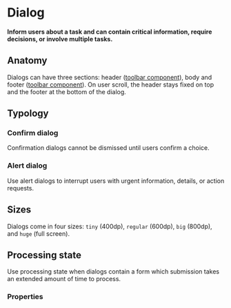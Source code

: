 # Dialog

**Inform users about a task and can contain critical information, require decisions, or involve multiple tasks.**

<DemoBlock orientation="horizontal" demo="default" hasPlayButton />

## Anatomy

Dialogs can have three sections: header ([toolbar component](/product/components/toolbar)), body and footer ([toolbar component](/product/components/toolbar)).
On user scroll, the header stays fixed on top and the footer at the bottom of the dialog.

## Typology

### Confirm dialog

Confirmation dialogs cannot be dismissed until users confirm a choice.

<DemoBlock orientation="horizontal" demo="confirm" hasPlayButton />

### Alert dialog

Use alert dialogs to interrupt users with urgent information, details, or action requests.

<DemoBlock orientation="horizontal" demo="alert" hasPlayButton />

## Sizes

Dialogs come in four sizes: `tiny` (400dp), `regular` (600dp), `big` (800dp), and `huge` (full screen).

<DemoBlock orientation="horizontal" demo="sizes" hasPlayButton />

## Processing state

Use processing state when dialogs contain a form which submission takes an extended amount of time to process.

<DemoBlock orientation="horizontal" demo="isloading" hasPlayButton />

### Properties

<PropTable component="Dialog" />
